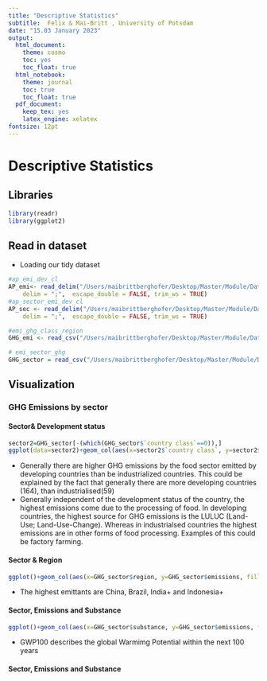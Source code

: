 ```yaml
---
title: "Descriptive Statistics"
subtitle:  Felix & Mai-Britt , University of Potsdam
date: "15.03 January 2023"
output:
  html_document:
    theme: cosmo
    toc: yes
    toc_float: true
  html_notebook: 
    theme: journal
    toc: true
    toc_float: true
  pdf_document:
    keep_tex: yes
    latex_engine: xelatex
fontsize: 12pt
---
```



# Descriptive Statistics

## Libraries

```r
library(readr)
library(ggplot2)

```


## Read in dataset

- Loading our tidy dataset
```r
#ap_emi_dev_cl
AP_emi<- read_delim("/Users/maibrittberghofer/Desktop/Master/Module/Dataanalysis/Final Project Dataset/ap_emi_dev_cl.csv", 
    delim = ";",  escape_double = FALSE, trim_ws = TRUE)
#ap_sector_emi_dev_cl
AP_sec <- read_delim("/Users/maibrittberghofer/Desktop/Master/Module/Dataanalysis/Final Project Dataset/ap_sector_emi_dev_cl.csv", 
    delim = ";",  escape_double = FALSE, trim_ws = TRUE)

#emi_ghg_class_region
GHG_emi <- read_csv("/Users/maibrittberghofer/Desktop/Master/Module/Dataanalysis/Final Project Dataset/emi_ghg_class_region.csv")

# emi_sector_ghg
GHG_sector = read_csv("/Users/maibrittberghofer/Desktop/Master/Module/Dataanalysis/Final Project Dataset/emi_sector_ghg.csv")

```
## Visualization


### GHG Emissions by sector 

#### Sector& Development status
```r

sector2=GHG_sector[-(which(GHG_sector$`country class`==0)),]
ggplot(data=sector2)+geom_col(aes(x=sector2$`country class`, y=sector2$emissions, fill=sector2$system_stage))+ggtitle("Greenhouse Gas Emissions by Sector", subtitle = "Comparison of Industrialized Countries and Developing Countries")+ylab("GHG Emissions [kton substance/year]")+xlab("Country Class")+scale_fill_discrete(name = "Food System Stage")


```



- Generally there are higher GHG emissions by the food sector emitted by developing countries than be industrialized countries. This could be explained by the fact that generally there are more developing countries (164), than industrialised(59)
- Generally independent of the development status of the country, the highest emissions come due to the processing of food. In developing countries, the highest source for GHG emissions is the LULUC (Land-Use; Land-Use-Change). Whereas in industrialsed countries the highest emissions are in other forms of food processing. Examples of this could be factory farming.


#### Sector & Region 

```r
ggplot()+geom_col(aes(x=GHG_sector$region, y=GHG_sector$emissions, fill=GHG_sector$system_stage))+ggtitle("Greenhouse Gas Emissions by Sector", subtitle = "Comparison of different regions")+ylab("GHG Emissions [kton substance/year]")+xlab("Region [IM24_sh]")+scale_fill_discrete(name = "Food System Stage")+theme(axis.text.x = element_text(angle = 90, vjust = 0.5, hjust=1))

```
- The highest emittants are China, Brazil, India+ and Indonesia+


#### Sector, Emissions and Substance

```r
ggplot()+geom_col(aes(x=GHG_sector$substance, y=GHG_sector$emissions, fill=GHG_sector$system_stage))+ggtitle("Greenhouse Gas Emissions by Sector", subtitle = "Comparison of different substances. ")+ylab("GHG Emissions [kton substance/year]")+xlab("Substance")+scale_fill_discrete(name = "Food System Stage")

```
- GWP100 describes the global Warmimg Potential  within the next 100 years

#### Sector, Emissions and Substance

